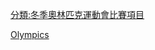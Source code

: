 {{Main article|冬季奧林匹克運動會雪車比賽}}
{{Commons category-inline|Bobsleigh at the Olympics}}

[[Category:綜合運動會雪車比賽|Olympics]]
[[分類:冬季奧林匹克運動會比賽項目|分類:冬季奧林匹克運動會比賽項目]]